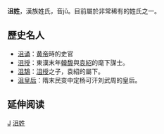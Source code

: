 {{Refimprove|time=2012-08-22T15:19:18+00:00 }}
{{姓氏
|姓氏=沮
|堂号=
|郡望=
|繁体=沮
|简体=沮
|新字体=沮
|旧字体=沮
|平假名=
|片假名=
|朝鲜汉字=
|韩国标准语=
|文化语=
|越南汉字=
|越南国语字=
|琉球汉字=
|字头=
|拼音=
|注音=ㄐㄩˇ 
|反切=
|同音字=舉
|中国大陆=
|台湾=
|港府=
|教院式=
|澳门=
|文觀部式=
|馬-賴式=
|琉球=
|日本=
|越南=
|新加坡=
|马来西亚=
}}

'''沮姓'''，漢族姓氏，音jǔ。目前屬於非常稀有的姓氏之一。

==歷史名人==
*[[沮诵|沮诵]]：[[黄帝|黄帝]]時的史官
*[[沮授|沮授]]：東漢末年[[韓馥|韓馥]]與[[袁紹|袁紹]]的麾下謀士。
*[[沮鵠|沮鵠]]：[[沮授|沮授]]之子，袁紹的屬下。
*[[沮皇后|沮皇后]]：隋末民变中定杨可汗刘武周的皇后。
== 延伸阅读 ==
{{Wikisource further reading}}

[[Category:漢姓|J]]
[[Category:沮姓|]]